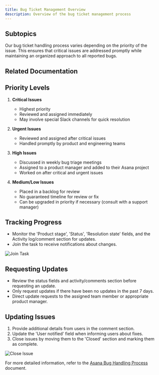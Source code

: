 ```yaml
---
title: Bug Ticket Management Overview
description: Overview of the bug ticket management process
---
```



## Subtopics

<LinkCard title="Handling Process" href="/sop/bug-ticket-management/handling-process/" description="Learn about the handling process for bug tickets." />
<LinkCard title="Manual Follow Up" href="/sop/bug-ticket-management/manual-follow-up/" description="Understand the manual follow-up process." />
<LinkCard title="Project Fields" href="/sop/bug-ticket-management/project-fields/" description="Explore the project fields used in bug ticket management." />
Our bug ticket handling process varies depending on the priority of the issue. This ensures that critical issues are addressed promptly while maintaining an organized approach to all reported bugs.

## Related Documentation

<LinkCard title="Back to Overview" href="/sop/bug-ticket-management/overview/" description="Return to the Bug Ticket Management Overview." />

<LinkCard title="Asana Guide" href="/tools/asana/" description="Learn how we use Asana for task and project management." />
<LinkCard title="Intercom Guide" href="/tools/intercom/" description="Understand how to manage conversations in Intercom." />
<LinkCard title="Slack Guide" href="/tools/slack/" description="Communicate effectively using Slack." />

## Priority Levels

1. **Critical Issues**
   - Highest priority
   - Reviewed and assigned immediately
   - May involve special Slack channels for quick resolution

2. **Urgent Issues**
   - Reviewed and assigned after critical issues
   - Handled promptly by product and engineering teams

3. **High Issues**
   - Discussed in weekly bug triage meetings
   - Assigned to a product manager and added to their Asana project
   - Worked on after critical and urgent issues

4. **Medium/Low Issues**
   - Placed in a backlog for review
   - No guaranteed timeline for review or fix
   - Can be upgraded in priority if necessary (consult with a support manager)

## Tracking Progress

- Monitor the 'Product stage', 'Status', 'Resolution state' fields, and the Activity log/comment section for updates.
- Join the task to receive notifications about changes.

![Join Task](../../../../../public/join-task.png)

## Requesting Updates

- Review the status fields and activity/comments section before requesting an update.
- Only request updates if there have been no updates in the past 7 days.
- Direct update requests to the assigned team member or appropriate product manager.

## Updating Issues

1. Provide additional details from users in the comment section.
2. Update the 'User notified' field when informing users about fixes.
3. Close issues by moving them to the 'Closed' section and marking them as complete.

![Close Issue](../../../../../public/close-issue.png)

For more detailed information, refer to the [Asana Bug Handling Process](Asana%20bug%20handling%20process%20a2c55843366a4aa98617c36269501e2c.md) document.
